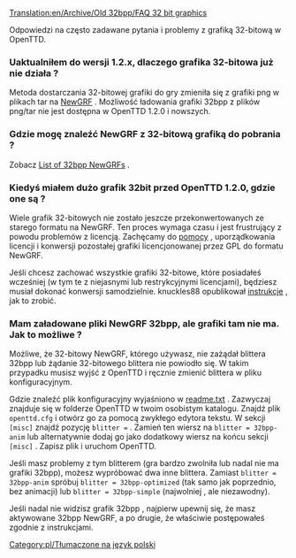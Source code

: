 [[Translation:en/Archive/Old 32bpp/FAQ 32 bit graphics]]

<!--{{Feature|1.2}}-->{{pl/Zgodne Wersje|1.2}}

Odpowiedzi na często zadawane pytania i problemy z grafiką 32-bitową w OpenTTD.

===Uaktualniłem do wersji 1.2.x, dlaczego grafika 32-bitowa już nie działa ?===

Metoda dostarczania 32-bitowej grafiki do gry zmieniła się z grafiki png w plikach tar na [[pl/Manual/NewGRF|NewGRF]] . Możliwość ładowania grafiki 32bpp z plików png/tar nie jest dostępna w OpenTTD 1.2.0 i nowszych.

===Gdzie mogę znaleźć NewGRF z 32-bitową grafiką do pobrania ?===

Zobacz [[pl/Community/NewGRF/Rozgrywka z grafiką 32 bpp|List of 32bpp NewGRFs]] .

===Kiedyś miałem dużo grafik 32bit przed OpenTTD 1.2.0, gdzie one są ?===

Wiele grafik 32-bitowych nie zostało jeszcze przekonwertowanych ze starego formatu na NewGRF. Ten proces wymaga czasu i jest frustrujący z powodu problemów z licencją. Zachęcamy do [http://www.tt-forums.net/viewforum.php?f=36 pomocy] , uporządkowania licencji i konwersji pozostałej grafiki licencjonowanej przez GPL do formatu NewGRF.

Jeśli chcesz zachować wszystkie grafiki 32-bitowe, które posiadałeś wcześniej (w tym te z niejasnymi lub restrykcyjnymi licencjami), będziesz musiał dokonać konwersji samodzielnie. knuckles88 opublikował [http://www.tt-forums.net/viewtopic.php?p=1026754#p1026754 instrukcje] , jak to zrobić.

===Mam załadowane pliki NewGRF 32bpp, ale grafiki tam nie ma. Jak to możliwe ?===

Możliwe, że 32-bitowy NewGRF, którego używasz, nie zażądał blittera 32bpp lub żądanie 32-bitowego blittera nie powiodło się. W takim przypadku musisz wyjść z OpenTTD i ręcznie zmienić blittera w pliku konfiguracyjnym.

Gdzie znaleźć plik konfiguracyjny wyjaśniono w [[pl/Readme.txt|readme.txt]] . Zazwyczaj znajduje się w folderze OpenTTD w twoim osobistym katalogu. Znajdź plik <code>openttd.cfg</code> i otwórz go za pomocą zwykłego edytora tekstu. W sekcji <code>[misc]</code> znajdź pozycję <code>blitter =</code> . Zamień ten wiersz na <code>blitter = 32bpp-anim</code> lub alternatywnie dodaj go jako dodatkowy wiersz na końcu sekcji <code>[misc]</code> . Zapisz plik i uruchom OpenTTD.

Jeśli masz problemy z tym blitterem (gra bardzo zwolniła lub nadal nie ma grafiki 32bpp), możesz wypróbować dwa inne blittera. Zamiast <code>blitter = 32bpp-anim</code> spróbuj <code>blitter = 32bpp-optimized</code> (tak samo jak poprzednio, bez animacji) lub  <code>blitter = 32bpp-simple</code> (najwolniej , ale niezawodny).

Jeśli nadal nie widzisz grafik 32bpp , najpierw upewnij się, że masz aktywowane 32bpp NewGRF, a po drugie, że właściwie postępowałeś zgodnie z instrukcjami.





<!--[[Category:NewGRF]]--> 
<!--[[Category:FAQs]]--> 
[[Category:pl/Tłumaczone na język polski]]